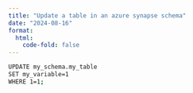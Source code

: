 ```yaml
---
title: "Update a table in an azure synapse schema"
date: "2024-08-16"
format:
  html:
    code-fold: false
---
```

  
```bash
UPDATE my_schema.my_table
SET my_variable=1
WHERE 1=1;

```



